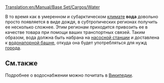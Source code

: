[[Translation:en/Manual/Base Set/Cargos/Water]]

{{ru/Груз|груз=Вода
|изображение=en/Water.png
|производит=[[ru/Manual/Base Set/Industries/Насосная станция|Насосная станция]]
|принимает=[[ru/Manual/Base Set/Industries/Водонапорная башня|Водонапорная башня]]
}}
В то время как в умеренном и субарктическом [[ru/Manual/Климат|климате]] '''вода''' довольно просто появляется в виде дождя, в субтропических регионах получить ее несколько сложнее. Этим регионам приходится привозить ее в качестве товара при помощи ваших транспортных связей.  Таким образом, вода должна быть набрана на [[ru/Manual/Base Set/Industries/Насосная станция|насосной станции]] и доставлена к [[ru/Manual/Base Set/Industries/Водонапорная башня|водонапорной башне]], откуда она будет употребляться для нужд [[ru/Manual/Город|города]].

==См.также==
Подробнее о водоснабжении можно почитать в [http://ru.wikipedia.org/wiki/%D0%92%D0%BE%D0%B4%D0%BE%D0%BD%D0%B0%D0%BF%D0%BE%D1%80%D0%BD%D0%B0%D1%8F_%D0%B1%D0%B0%D1%88%D0%BD%D1%8F Википедии].